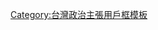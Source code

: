 {{Userbox
| border-c = lightsteelblue
| border-s = 1
| id       = <b>倒扁</b>

| id-c     = red
| id-s     = 15
| id-fc    = white
| info     = 該用戶曾支持或參加過'''[[百萬人民倒扁運動|倒扁活動]]'''，<br />相信阿扁總統涉有貪污的嫌疑！
| info-c   = yellow
| info-s   = 9
| info-fc  = black
| nocat    = {{{nocat|}}}
| usercategory = 倒扁的维基人
}}<noinclude>[[Category:台灣政治主張用戶框模板]]</noinclude>